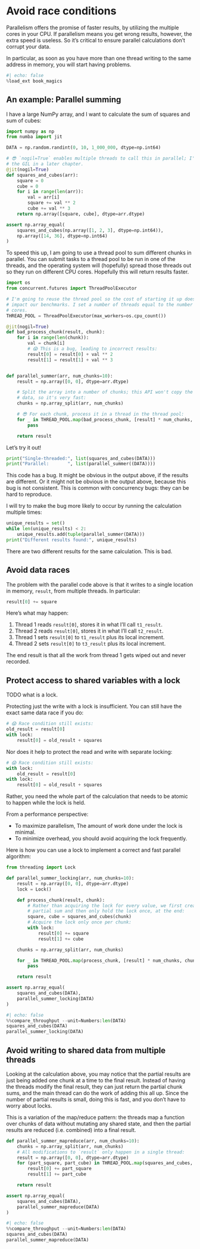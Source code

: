 # Avoid race conditions

Parallelism offers the promise of faster results, by utilizing the multiple cores in your CPU.
If parallelism means you get wrong results, however, the extra speed is useless.
So it's critical to ensure parallel calculations don't corrupt your data.

In particular, as soon as you have more than one thread writing to the same address in memory, you will start having problems.

```python
#| echo: false
%load_ext book_magics
```

## An example: Parallel summing

I have a large NumPy array, and I want to calculate the sum of squares and sum of cubes:

```python
import numpy as np
from numba import jit

DATA = np.random.randint(0, 10, 1_000_000, dtype=np.int64)

# 😎 `nogil=True` enables multiple threads to call this in parallel; I'll cover
# the GIL in a later chapter.
@jit(nogil=True)
def squares_and_cubes(arr):
    square = 0
    cube = 0
    for i in range(len(arr)):
        val = arr[i]
        square += val ** 2
        cube += val ** 3
    return np.array([square, cube], dtype=arr.dtype)

assert np.array_equal(
    squares_and_cubes(np.array([1, 2, 3], dtype=np.int64)),
    np.array([14, 36], dtype=np.int64)
)
```

To speed this up, I am going to use a thread pool to sum different chunks in parallel.
You can submit tasks to a thread pool to be run in one of the threads, and the operating system will (hopefully) spread those threads out so they run on different CPU cores.
Hopefully this will return results faster.

```python
import os
from concurrent.futures import ThreadPoolExecutor

# I'm going to reuse the thread pool so the cost of starting it up doesn't
# impact our benchmarks. I set a number of threads equal to the number of
# cores.
THREAD_POOL = ThreadPoolExecutor(max_workers=os.cpu_count())

@jit(nogil=True)
def bad_process_chunk(result, chunk):
    for i in range(len(chunk)):
        val = chunk[i]
        # 😱 This is a bug, leading to incorrect results:
        result[0] = result[0] + val ** 2
        result[1] = result[1] + val ** 3


def parallel_summer(arr, num_chunks=10):
    result = np.array([0, 0], dtype=arr.dtype)

    # Split the array into a number of chunks; this API won't copy the
    # data, so it's very fast:
    chunks = np.array_split(arr, num_chunks)

    # 😎 For each chunk, process it in a thread in the thread pool:
    for _ in THREAD_POOL.map(bad_process_chunk, [result] * num_chunks, chunks):
        pass

    return result
```

Let's try it out!

```python
print("Single-threaded:", list(squares_and_cubes(DATA)))
print("Parallel:       ", list(parallel_summer((DATA))))
```

This code has a bug.
It might be obvious in the output above, if the results are different.
Or it might not be obvious in the output above, because this bug is not consistent.
This is common with concurrency bugs: they can be hard to reproduce.

I will try to make the bug more likely to occur by running the calculation multiple times:

```python
unique_results = set()
while len(unique_results) < 2:
    unique_results.add(tuple(parallel_summer(DATA)))
print("Different results found:", unique_results)
```

There are two different results for the same calculation.
This is bad.

## Avoid data races

The problem with the parallel code above is that it writes to a single location in memory, `result`, from multiple threads.
In particular:

```python
result[0] += square
```

Here's what may happen:

1. Thread 1 reads `result[0]`, stores it in what I'll call `t1_result`.
2. Thread 2 reads `result[0]`, stores it in what I'll call `t2_result`.
3. Thread 1 sets `result[0]` to `t1_result` plus its local increment.
4. Thread 2 sets `result[0]` to `t3_result` plus its local increment.

The end result is that all the work from thread 1 gets wiped out and never recorded.

## Protect access to shared variables with a lock

TODO what is a lock.

Protecting just the write with a lock is insufficient.
You can still have the exact same data race if you do:

```python
# 😱 Race condition still exists:
old_result = result[0]
with lock:
    result[0] = old_result + squares
```

Nor does it help to protect the read and write with separate locking:

```python
# 😱 Race condition still exists:
with lock:
    old_result = result[0]
with lock:
    result[0] = old_result + squares
```

Rather, you need the whole part of the calculation that needs to be atomic to happen while the lock is held.

From a performance perspective:

* To maximize parallelism, The amount of work done under the lock is minimal.
* To minimize overhead, you should avoid acquiring the lock frequently.

Here is how you can use a lock to implement a correct and fast parallel algorithm:

```python
from threading import Lock

def parallel_summer_locking(arr, num_chunks=10):
    result = np.array([0, 0], dtype=arr.dtype)
    lock = Lock()

    def process_chunk(result, chunk):
        # Rather than acquiring the lock for every value, we first create a
        # partial sum and then only hold the lock once, at the end:
        square, cube = squares_and_cubes(chunk)
        # Acquire the lock only once per chunk:
        with lock:
            result[0] += square
            result[1] += cube

    chunks = np.array_split(arr, num_chunks)

    for _ in THREAD_POOL.map(process_chunk, [result] * num_chunks, chunks):
        pass

    return result

assert np.array_equal(
    squares_and_cubes(DATA),
    parallel_summer_locking(DATA)
)
```

```python
#| echo: false
%%compare_throughput --unit=Numbers:len(DATA)
squares_and_cubes(DATA)
parallel_summer_locking(DATA)
```

## Avoid writing to shared data from multiple threads

Looking at the calculation above, you may notice that the partial results are just being added one chunk at a time to the final result.
Instead of having the threads modify the final result, they can just return the partial chunk sums, and the main thread can do the work of adding this all up.
Since the number of partial results is small, doing this is fast, and you don't have to worry about locks.

This is a variation of the map/reduce pattern: the threads map a function over chunks of data without mutating any shared state, and then the partial results are reduced (i.e. combined) into a final result.

```python
def parallel_summer_mapreduce(arr, num_chunks=10):
    chunks = np.array_split(arr, num_chunks)
    # All modifications to `result` only happen in a single thread:
    result = np.array([0, 0], dtype=arr.dtype)
    for (part_square, part_cube) in THREAD_POOL.map(squares_and_cubes, chunks):
        result[0] += part_square
        result[1] += part_cube

    return result

assert np.array_equal(
    squares_and_cubes(DATA),
    parallel_summer_mapreduce(DATA)
)
```

```python
#| echo: false
%%compare_throughput --unit=Numbers:len(DATA)
squares_and_cubes(DATA)
parallel_summer_mapreduce(DATA)
```

